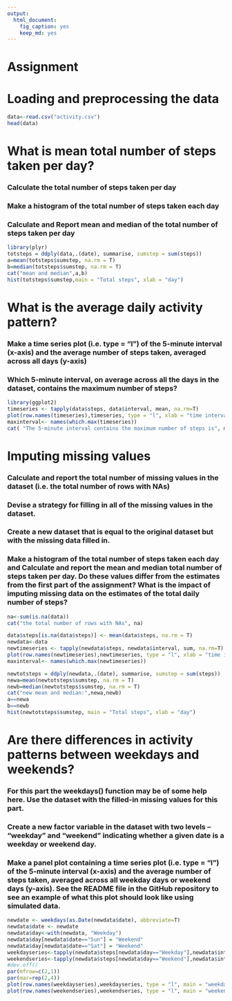 ```yaml
---
output: 
  html_document: 
    fig_caption: yes
    keep_md: yes
---
```

# Assignment

# Loading and preprocessing the data
```r
data<-read.csv("activity.csv")
head(data)
```

# What is mean total number of steps taken per day?
###  Calculate the total number of steps taken per day
###  Make a histogram of the total number of steps taken each day
###  Calculate and Report mean and median of the total number of steps taken per day

```r
library(plyr)
totsteps = ddply(data,.(date), summarise, sumstep = sum(steps))
a=mean(totsteps$sumstep, na.rm = T)
b=median(totsteps$sumstep, na.rm = T)
cat("mean and median",a,b)
hist(totsteps$sumstep,main = "Total steps", xlab = "day")
```

# What is the average daily activity pattern?
###  Make a time series plot (i.e. type = "l") of the 5-minute interval (x-axis) and the average number of steps taken, averaged across all days (y-axis)
###  Which 5-minute interval, on average across all the days in the dataset, contains the maximum number of steps?

```r
library(ggplot2)
timeseries <- tapply(data$steps, data$interval, mean, na.rm=T)
plot(row.names(timeseries),timeseries, type = "l", xlab = "time interval", ylab="steps")
maxinterval<- names(which.max(timeseries))
cat( "The 5-minute interval contains the maximum number of steps is", maxinterval)
```

# Imputing missing values
###  Calculate and report the total number of missing values in the dataset (i.e. the total number of rows with NAs)
###  Devise a strategy for filling in all of the missing values in the dataset. 
###  Create a new dataset that is equal to the original dataset but with the missing data filled in.
###  Make a histogram of the total number of steps taken each day and Calculate and report the mean and median total number of steps taken per day. Do these values differ from the estimates from the first part of the assignment? What is the impact of imputing missing data on the estimates of the total daily number of steps?

```r
na<-sum(is.na(data))
cat("the total number of rows with NAs", na)

data$steps[is.na(data$steps)] <- mean(data$steps, na.rm = T)
newdata<-data
newtimeseries <- tapply(newdata$steps, newdata$interval, sum, na.rm=T)
plot(row.names(newtimeseries),newtimeseries, type = "l", xlab = "time interval", ylab="steps")
maxinterval<- names(which.max(newtimeseries))

newtotsteps = ddply(newdata,.(date), summarise, sumstep = sum(steps))
newa=mean(newtotsteps$sumstep, na.rm = T)
newb=median(newtotsteps$sumstep, na.rm = T)
cat("new mean and median:",newa,newb)
a==newa
b==newb
hist(newtotsteps$sumstep, main = "Total steps", xlab = "day")
```

# Are there differences in activity patterns between weekdays and weekends?

### For this part the weekdays() function may be of some help here. Use the dataset with the filled-in missing values for this part.
### Create a new factor variable in the dataset with two levels – “weekday” and “weekend” indicating whether a given date is a weekday or weekend day.
### Make a panel plot containing a time series plot (i.e. type = "l") of the 5-minute interval (x-axis) and the average number of steps taken, averaged across all weekday days or weekend days (y-axis). See the README file in the GitHub repository to see an example of what this plot should look like using simulated data.

```r
newdate <- weekdays(as.Date(newdata$date), abbreviate=T)
newdata$date <- newdate
newdata$day<-with(newdata, "Weekday")
newdata$day[newdata$date=="Sun"] = "Weekend"
newdata$day[newdata$date=="Sat"] = "Weekend"
weekdayseries<-tapply(newdata$steps[newdata$day=="Weekday"],newdata$interval[newdata$day=="Weekday"], mean)
weekendseries<-tapply(newdata$steps[newdata$day=="Weekend"],newdata$interval[newdata$day=="Weekend"],mean)
#dev.off()
par(mfrow=c(2,1))
par(mar=rep(2,4))
plot(row.names(weekdayseries),weekdayseries, type = "l", main = "weekdays")
plot(row.names(weekendseries),weekendseries, type = "l", main = "weekend")
```


